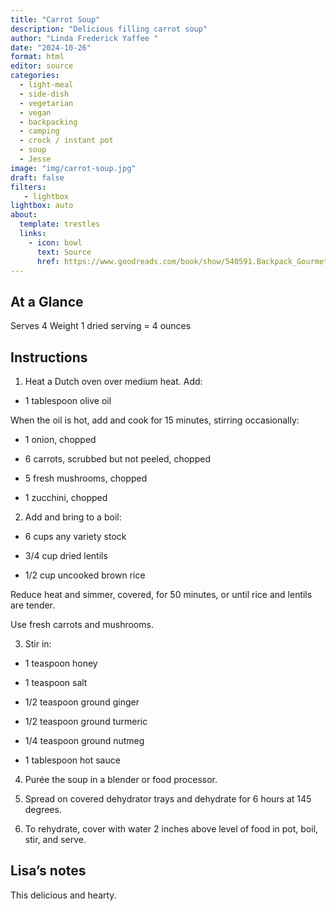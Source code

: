 ```yaml
---
title: "Carrot Soup"
description: "Delicious filling carrot soup"
author: "Linda Frederick Yaffee "
date: "2024-10-26"
format: html
editor: source
categories:
  - light-meal
  - side-dish
  - vegetarian
  - vegan
  - backpacking
  - camping
  - crock / instant pot
  - soup
  - Jesse
image: "img/carrot-soup.jpg"
draft: false
filters:
   - lightbox
lightbox: auto
about:
  template: trestles
  links:
    - icon: bowl
      text: Source
      href: https://www.goodreads.com/book/show/540591.Backpack_Gourmet
---
```


## At a Glance

Serves 4 
Weight 1 
dried serving = 4 ounces

## Instructions

1. Heat a Dutch oven over medium heat. Add:

- 1 tablespoon olive oil

When the oil is hot, add and cook for 15 minutes, stirring occasionally:

- 1 onion, chopped

- 6 carrots, scrubbed but not peeled, chopped

- 5 fresh mushrooms, chopped

- 1 zucchini, chopped

2. Add and bring to a boil:

- 6 cups any variety stock

- 3/4 cup dried lentils

- 1/2 cup uncooked brown rice

Reduce heat and simmer, covered, for 50 minutes, or until rice and lentils are tender.

Use fresh carrots and mushrooms.

3. Stir in:

- 1 teaspoon honey

- 1 teaspoon salt

- 1/2 teaspoon ground ginger

- 1/2 teaspoon ground turmeric

- 1/4 teaspoon ground nutmeg

- 1 tablespoon hot sauce

4. Purée the soup in a blender or food processor.

5. Spread on covered dehydrator trays and dehydrate for 6 hours at 145 degrees.

6. To rehydrate, cover with water 2 inches above level of food in pot, boil, stir, and serve.


## Lisa's notes

This delicious and hearty. 